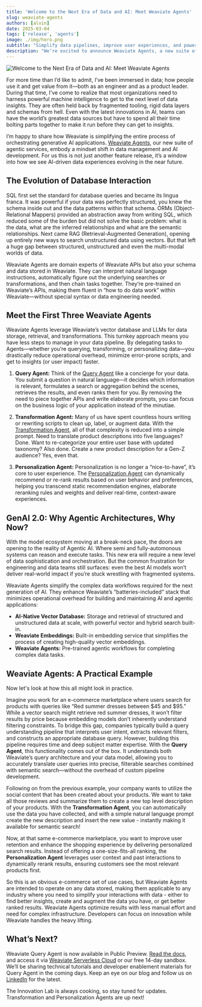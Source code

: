 ```yaml
---
title: 'Welcome to the Next Era of Data and AI: Meet Weaviate Agents'
slug: weaviate-agents
authors: [alvin]
date: 2025-03-04
tags: ['release', 'agents']
image: ./img/hero.png
subtitle: "Simplify data pipelines, improve user experiences, and power intelligent applications with agentic workflows"
description: "We’re excited to announce Weaviate Agents, a new suite of agentic services in Weaviate designed to simplify data orchestration and accelerate generative AI development."
---
```

![Welcome to the Next Era of Data and AI: Meet Weaviate Agents](./img/hero.png)

For more time than I’d like to admit, I’ve been immersed in data; how people use it and get value from it—both as an engineer and as a product leader. During that time, I’ve come to realize that most organizations need to harness powerful machine intelligence to get to the next level of data insights. They are often held back by fragmented tooling, rigid data layers and schemas from hell. Even with the latest innovations in AI, teams can have the world’s greatest data sources but have to spend all their time bolting parts together to make it run before they can get to insights.

I’m happy to share how Weaviate is simplifying the entire process of orchestrating generative AI applications. [Weaviate Agents](https://docs.weaviate.io/agents), our new suite of agentic services, embody a mindset shift in data management and AI development. For us this is not just another feature release, it’s a window into how we see AI-driven data experiences evolving in the near future.

## The Evolution of Database Interaction

SQL first set the standard for database queries and became its lingua franca. It was powerful if your data was perfectly structured, you knew the schema inside out and the data patterns within that schema. ORMs (Object-Relational Mappers) provided an abstraction away from writing SQL, which reduced some of the burden but did not solve the basic problem: what is the data, what are the inferred relationships and what are the semantic relationships. Next came RAG (Retrieval-Augmented Generation), opening up entirely new ways to search unstructured data using vectors. But that left a huge gap between structured, unstructured and even the multi-modal worlds of data.

Weaviate Agents are domain experts of Weaviate APIs but also your schema and data stored in Weaviate. They can interpret natural language instructions, automatically figure out the underlying searches or transformations, and then chain tasks together. They’re pre-trained on Weaviate’s APIs, making them fluent in “how to do data work” within Weaviate—without special syntax or data engineering needed. 

## Meet the First Three Weaviate Agents

Weaviate Agents leverage Weaviate’s vector database and LLMs for data storage, retrieval, and transformations. This turnkey approach means you have less steps to manage in your data pipeline. By delegating tasks to Agents—whether you’re querying, transforming, or personalizing data—you drastically reduce operational overhead, minimize error-prone scripts, and get to insights (or user impact) faster.

1. **Query Agent:** Think of the [Query Agent](https://weaviate.io/product/query-agent) like a concierge for your data. You submit a question in natural language—it decides which information is relevant, formulates a search or aggregation behind the scenes, retrieves the results, and even ranks them for you. By removing the need to piece together APIs and write elaborate prompts, you can focus on the business logic of your application instead of the minutiae.

2. **Transformation Agent:** Many of us have spent countless hours writing or rewriting scripts to clean up, label, or augment data. With the [Transformation Agent](https://weaviate.io/product/transformation-agent), all of that complexity is reduced into a simple prompt. Need to translate product descriptions into five languages? Done. Want to re-categorize your entire user base with updated taxonomy? Also done. Create a new product description for a Gen-Z audience? Yes, even that.

3. **Personalization Agent:** Personalization is no longer a “nice-to-have”, it’s core to user experience. The [Personalization Agent](https://weaviate.io/product/personalization-agent) can dynamically recommend or re-rank results based on user behavior and preferences, helping you transcend static recommendation engines, elaborate reranking rules and weights and deliver real-time, context-aware experiences.

## GenAI 2.0: Why Agentic Architectures, Why Now?

With the model ecosystem moving at a break-neck pace, the doors are opening to the reality of Agentic AI. Where semi and fully-automonous systems can reason and execute tasks. This new era will require a new level of data sophistication and orchestration. But the common frustration for engineering and data teams still surfaces: even the best AI models won’t deliver real-world impact if you’re stuck wrestling with fragmented systems. 

Weaviate Agents simplify the complex data workflows required for the next generation of AI. They enhance Weaviate’s “batteries-included” stack that minimizes operational overhead for building and maintaining AI and agentic applications:

* **AI-Native Vector Database:** Storage and retrieval of structured and unstructured data at scale, with powerful vector and hybrid search built-in.   
* **Weaviate Embeddings:** Built-in embedding service that simplifies the process of creating high-quality vector embeddings.   
* **Weaviate Agents:** Pre-trained agentic workflows for completing complex data tasks.

## Weaviate Agents: A Practical Example

Now let's look at how this all might look in practice.

Imagine you work for an e-commerce marketplace where users search for products with queries like “Red summer dresses between $45 and $95.” While a vector search might retrieve red summer dresses, it won’t filter results by price because embedding models don’t inherently understand filtering constraints. To bridge this gap, companies typically build a query understanding pipeline that interprets user intent, extracts relevant filters, and constructs an appropriate database query. However, building this pipeline requires time and deep subject matter expertise. With the **Query Agent**, this functionality comes out of the box. It understands both Weaviate’s query architecture and your data model, allowing you to accurately translate user queries into precise, filterable searches combined with semantic search—without the overhead of custom pipeline development.

Following on from the previous example, your company wants to utilize the social content that has been created about your products. We want to take all those reviews and summarize them to create a new top level description of your products. With the **Transformation Agent**, you can automatically use the data you have collected, and with a simple natural language prompt create the new description and insert the new value - instantly making it available for semantic search! 

Now, at that same e-commerce marketplace, you want to improve user retention and enhance the shopping experience by delivering personalized search results. Instead of offering a one-size-fits-all ranking, the **Personalization Agent** leverages user context and past interactions to dynamically rerank results, ensuring customers see the most relevant products first.

So this is an obvious e-commerce set of use cases, but Weaviate Agents are intended to operate on any data stored, making them applicable to any industry where you need to simplify your interactions with data \- either to find better insights, create and augment the data you have, or get better ranked results. Weaviate Agents optimize results with less manual effort and need for complex infrastructure. Developers can focus on innovation while Weaviate handles the heavy lifting.

## What’s Next?
Weaviate Query Agent is now available in Public Preview. [Read the docs](https://docs.weaviate.io/agents/query), and access it via [Weaviate Serverless Cloud](https://console.weaviate.cloud) or our free 14-day sandbox. We’ll be sharing technical tutorials and developer enablement materials for Query Agent in the coming days. Keep an eye on our blog and follow us on [LinkedIn](https://www.linkedin.com/company/weaviate-io/) for the latest. 

The Innovation Lab is always cooking, so stay tuned for updates. Transformation and Personalization Agents are up next! 


<WhatsNext />

